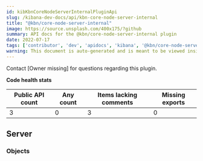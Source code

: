 ```yaml
---
id: kibKbnCoreNodeServerInternalPluginApi
slug: /kibana-dev-docs/api/kbn-core-node-server-internal
title: "@kbn/core-node-server-internal"
image: https://source.unsplash.com/400x175/?github
summary: API docs for the @kbn/core-node-server-internal plugin
date: 2022-07-17
tags: ['contributor', 'dev', 'apidocs', 'kibana', '@kbn/core-node-server-internal']
warning: This document is auto-generated and is meant to be viewed inside our experimental, new docs system. Reach out in #docs-engineering for more info.
---
```




Contact [Owner missing] for questions regarding this plugin.

**Code health stats**

| Public API count  | Any count | Items lacking comments | Missing exports |
|-------------------|-----------|------------------------|-----------------|
| 3 | 0 | 3 | 0 |

## Server

### Objects
<DocDefinitionList data={kbnCoreNodeServerInternalObj.server.objects}/>

